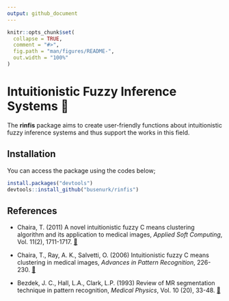 ```yaml
---
output: github_document
---
```


<!-- README.md is generated from README.Rmd. Please edit that file -->

```r
knitr::opts_chunk$set(
  collapse = TRUE,
  comment = "#>",
  fig.path = "man/figures/README-",
  out.width = "100%"
)
```

# Intuitionistic Fuzzy Inference Systems 🤖

<!-- badges: start -->
<!-- badges: end -->

The **rinfis** package aims to create user-friendly functions about intuitionistic fuzzy inference systems and thus support the works in this field.

## Installation

You can access the package using the codes below;

```r
install.packages("devtools")
devtools::install_github("busenurk/rinfis")
```


## References

- Chaira, T. (2011) A novel intuitionistic fuzzy C means clustering algorithm and its application
to medical images, _Applied Soft Computing_, Vol. 11(2), 1711-1717. [📃](https://www.sciencedirect.com/science/article/pii/S1568494610001067)

- Chaira, T., Ray, A. K., Salvetti, O. (2006) Intuitionistic fuzzy C means clustering in medical images, _Advances in Pattern Recognition_, 226-230. [📃](https://www.worldscientific.com/doi/10.1142/9789812772381_0037)

- Bezdek, J. C., Hall, L.A., Clark, L.P. (1993) Review of MR segmentation technique in pattern recognition, _Medical Physics_, Vol. 10 (20), 33-48.
[📃](https://pubmed.ncbi.nlm.nih.gov/8413011/)


